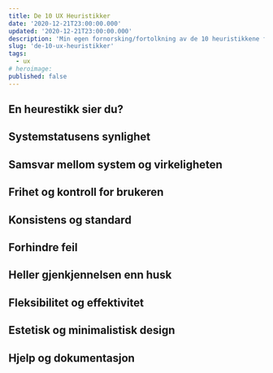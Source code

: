 ```yaml
---
title: De 10 UX Heuristikker
date: '2020-12-21T23:00:00.000'
updated: '2020-12-21T23:00:00.000'
description: 'Min egen fornorsking/fortolkning av de 10 heuristikkene for brukergrensesnitt av Jakob Nielsen'
slug: 'de-10-ux-heuristikker'
tags:
  - ux
# heroimage:
published: false
---
```


## En heurestikk sier du?

## Systemstatusens synlighet

## Samsvar mellom system og virkeligheten

## Frihet og kontroll for brukeren

## Konsistens og standard

## Forhindre feil

## Heller gjenkjennelsen enn husk

## Fleksibilitet og effektivitet

## Estetisk og minimalistisk design

## Hjelp og dokumentasjon
